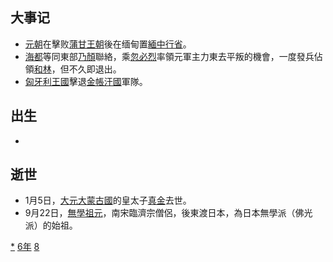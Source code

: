 {{yearTOC|1286|元'''[[至元_(元世祖)|至元]]二十三年'''；越南'''[[重興|重興]]二年'''；日本'''[[弘安|弘安]]九年'''}}
== 大事记 ==
*[[元朝|元朝]]在擊败[[蒲甘王朝|蒲甘王朝]]後在缅甸置[[緬中行省|緬中行省]]。
*[[海都|海都]]等同東部[[乃顏|乃顏]]聯絡，乘[[忽必烈|忽必烈]]率領元軍主力東去平叛的機會，一度發兵佔領[[和林|和林]]，但不久即退出。
*[[匈牙利王國|匈牙利王國]]擊退[[金帳汗國|金帳汗國]]軍隊。

== 出生 ==
*

== 逝世 ==
{{Wikisource year mention}}
*1月5日，[[元朝|大元大蒙古國]]的皇太子[[真金|真金]]去世。
*9月22日，[[無學祖元|無學祖元]]，南宋臨濟宗僧侶，後東渡日本，為日本無學派（佛光派）的始祖。

[[Category:1286年|*]]
[[Category:1280年代|6年]]
[[Category:13世纪各年|8]]